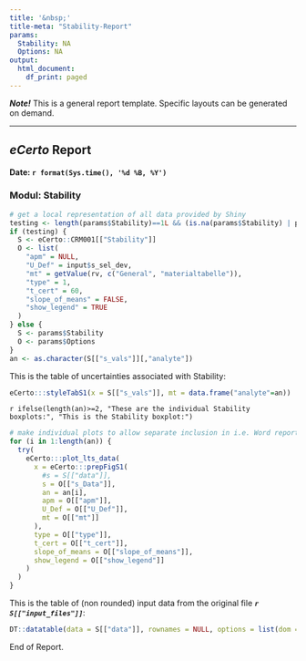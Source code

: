 ---
title: '&nbsp;'
title-meta: "Stability-Report"
params:
  Stability: NA
  Options: NA
output:
  html_document:
    df_print: paged
---

***Note!*** 
This is a general report template. Specific layouts can be generated on demand.

---

## ***eCerto*** Report

**Date: `r format(Sys.time(), '%d %B, %Y')`**

### Modul: Stability

```{r data, echo=FALSE}
# get a local representation of all data provided by Shiny
testing <- length(params$Stability)==1L && (is.na(params$Stability) | params$Stability=="NA")
if (testing) {
  S <- eCerto::CRM001[["Stability"]]
  O <- list(
    "apm" = NULL,
    "U_Def" = input$s_sel_dev,
    "mt" = getValue(rv, c("General", "materialtabelle")),
    "type" = 1,
    "t_cert" = 60,
    "slope_of_means" = FALSE,
    "show_legend" = TRUE
  )
} else {
  S <- params$Stability
  O <- params$Options
}
an <- as.character(S[["s_vals"]][,"analyte"])
```

This is the table of uncertainties associated with Stability:

```{r Tab.S1, echo=FALSE, comment=NA, message=FALSE, warning=FALSE}
eCerto:::styleTabS1(x = S[["s_vals"]], mt = data.frame("analyte"=an))
```

`r ifelse(length(an)>=2, "These are the individual Stability boxplots:", "This is the Stability boxplot:")`

```{r Fig.S1, echo=FALSE, comment=NA, message=FALSE}
# make individual plots to allow separate inclusion in i.e. Word reports
for (i in 1:length(an)) {
  try(
    eCerto:::plot_lts_data(
      x = eCerto:::prepFigS1(
        #s = S[["data"]],
        s = O[["s_Data"]],
        an = an[i],
        apm = O[["apm"]],
        U_Def = O[["U_Def"]],
        mt = O[["mt"]]
      ),
      type = O[["type"]],
      t_cert = O[["t_cert"]],
      slope_of_means = O[["slope_of_means"]],
      show_legend = O[["show_legend"]]
    )
  )
}
```

This is the table of (non rounded) input data from the original file ***`r S[["input_files"]]`***:

```{r FullData, echo=FALSE, comment=NA}
DT::datatable(data = S[["data"]], rownames = NULL, options = list(dom = "t", paging = FALSE))
```

End of Report.